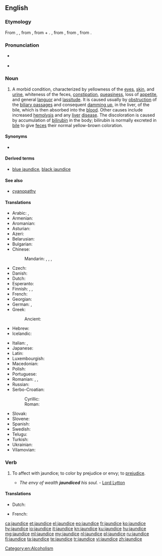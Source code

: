 ==English==
{{wikipedia}}

===Etymology===
From {{etyl|enm|en}} {{term|jaundis||lang=enm}}, {{term|jaunis||lang=enm}}, from {{etyl|frm|en}} {{term|jaunisse||lang=frm}}, from {{term|jaune||lang=frm|yellow}} + {{term|-isse||lang=frm|[[-ice]], '-ness'}}. {{term|jaune|Jaune|lang=frm}}, from {{etyl|fro|en}} {{term|jalne||lang=fro}}, from {{etyl|la|en}} {{term|galbinus||lang=la|yellowish}}, from {{term|galbus||lang=la|yellow}}.

===Pronunciation===
* {{a|US}} {{IPA|/ˈdʒɔndɪs/|lang=en}}
* {{a|UK}} {{IPA|/ˈdʒɔːndɪs/|lang=en}}

===Noun===
{{en-noun|~}}

# {{context|pathology|lang=en}} A morbid condition, characterized by yellowness of the [[eye]]s, [[skin]], and [[urine]], whiteness of the feces, [[constipation]], [[queasiness]], loss of [[appetite]], and general [[languor]] and [[lassitude]]. It is caused usually by [[obstruction]] of the [[biliary passage]]s and consequent [[damming up]], in the liver, of the bile, which is then absorbed into the [[blood]]. Other causes include increased [[hemolysis]] and any [[liver]] [[disease]]. The discoloration is caused by accumulation of [[bilirubin]] in the body; bilirubin is normally excreted in [[bile]] to give [[feces]] their normal yellow-brown coloration.

====Synonyms====
* {{sense|morbid condition}} {{l/en|icterus}}

====Derived terms====
* [[blue jaundice]], [[black jaundice]]

====See also====
* [[cyanopathy]]

====Translations====
{{trans-top|morbid condition}}
* Arabic: {{t|ar|صفار|m|tr=ṣufār}}, {{t|ar|يرقان|m|tr=yaraqān}}
* Armenian: {{t|hy|դեղնախտ}}
* Aromanian: {{t|rup|gãlbinari|f}}
* Asturian: {{t|ast|jaldía|f}} {{qualifier|Montañés}}
* Azeri: {{t|az|sarılıq}}
* Belarusian: {{t|be|жаўтуха|f}}
* Bulgarian: {{t+|bg|жълтеница|f}}
* Chinese:
*: Mandarin: {{t+|cmn|黃疸}}, {{t+|cmn|黄疸|tr=huángdǎn}}, {{t+|cmn|黃疸病}}, {{t|cmn|黄疸病|tr=huángdǎnbìng}}
* Czech: {{t+|cs|žloutenka|f}}
* Danish: {{t|da|gulsot}}
* Dutch: {{t+|nl|geelzucht|f}}
* Esperanto: {{t|eo|iktero}}
* Finnish: {{t+|fi|keltaisuus}}, {{t+|fi|keltatauti}}, {{t+|fi|ikterus}}
* French: {{t+|fr|jaunisse|f}}
* Georgian: {{t|ka|დანდალუკი}}
* German: {{t|de|Gelbsucht|f}}, {{t+|de|Ikterus|f}}
* Greek: {{t+|el|ίκτερος}}
*: Ancient: {{t|grc|ἴκτερος|m}}
* Hebrew: {{t+|he|צהבת|tr=tzahevet}}
* Icelandic: {{t+|is|gula|f}}
{{trans-mid}}
* Italian: {{t+|it|itterizia|f}}, {{t+|it|ittero|m}}
* Japanese: {{t|ja|黄疸|tr=おうだん, ōdan}}
* Latin: {{t|la|aurūgō|f}}
* Luxembourgish: {{t|lb|Gielzecht|f}}
* Macedonian: {{t|mk|жолтица|f}}
* Polish: {{t+|pl|żółtaczka|f}}
* Portuguese: {{t+|pt|icterícia|f}}
* Romanian: {{t+|ro|gălbinare|}},  {{t+|ro|gălbenare|}}, {{t+|ro|icter|}}
* Russian: {{t+|ru|желтуха|f}}
* Serbo-Croatian:
*: Cyrillic: {{t|sh|жутица|f}}
*: Roman: {{t+|sh|žutica|f}}
* Slovak: {{t|sk|žltačka|f}}
* Slovene: {{t|sl|zlatenica|f}}
* Spanish: {{t+|es|ictericia|f}}
* Swedish: {{t+|sv|gulsot}}
* Telugu: {{t+|te|కామెర్లు|tr=kāmerlu}}
* Turkish: {{t+|tr|sarılık}}
* Ukrainian: {{t|uk|жовтяниця|f}}
* Vilamovian: {{t|wym|gaołzyft}}
{{trans-bottom}}

===Verb===
{{en-verb|jaundic}}

# {{context|transitive|lang=en}} To affect with jaundice; to color by prejudice or envy; to [[prejudice]].
#* ''The envy of wealth '''jaundiced''' his soul.'' - [[w:Lord Lytton|Lord Lytton]]

====Translations====
{{trans-top|affect with jaundice; prejudice}}
* Dutch: {{t|nl|groen en geel worden van nijd of afgunst over}}
{{trans-mid}}
* French: {{t|fr|en faire une jaunisse}}
{{trans-bottom}}

[[Category:en:Alcoholism]]

[[ca:jaundice]]
[[et:jaundice]]
[[el:jaundice]]
[[eo:jaundice]]
[[fr:jaundice]]
[[ko:jaundice]]
[[hy:jaundice]]
[[io:jaundice]]
[[it:jaundice]]
[[kn:jaundice]]
[[ku:jaundice]]
[[hu:jaundice]]
[[mg:jaundice]]
[[ml:jaundice]]
[[my:jaundice]]
[[nl:jaundice]]
[[pl:jaundice]]
[[ru:jaundice]]
[[fi:jaundice]]
[[ta:jaundice]]
[[te:jaundice]]
[[tr:jaundice]]
[[vi:jaundice]]
[[zh:jaundice]]